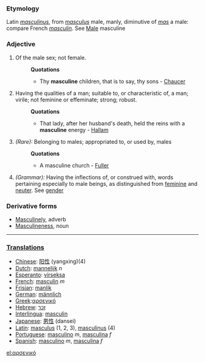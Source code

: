 ===Etymology===
Latin ''[[masculinus]]'', from ''[[masculus]]'' male, manly, diminutive of ''[[mas]]'' a male: compare French ''[[masculin]]''. See [[Male]] masculine
===Adjective===
#Of the male sex; not female.
#:'''Quotations'''
#:*Thy '''masculine''' children, that is to say, thy sons - [[Chaucer]]
#Having the qualities of a man; suitable to, or characteristic of, a man; virile; not feminine or effeminate; strong; robust.
#:'''Quotations'''
#:*That lady, after her husband's death, held the reins with a '''masculine''' energy - [[Hallam]]
#''(Rare):'' Belonging to males; appropriated to, or used by, males
#:'''Quotations'''
#:*A masculine church - [[Fuller]]
#''(Grammar):'' Having the inflections of, or construed with, words pertaining especially to male beings, as distinguished from [[feminine]] and [[neuter]]. See [[gender]]
===Derivative forms===
*[[Masculinely]], adverb
*[[Masculineness]], noun
----
=== [[Translations]] ===
*[[Chinese]]: [[阳性]] (yangxing)(4)
*[[Dutch]]: [[mannelijk]] ''n''
*[[Esperanto]]: [[virseksa]]
*[[French]]: [[masculin]] ''m''
*[[Frisian]]: [[manlik]]
*[[German]]: [[männlich]]
*[[Greek]]:[[αρσενικό]]
*[[Hebrew]]: [[זכר]]
*[[Interlingua]]: [[masculin]]
*[[Japanese]]: [[男性]] (dansei)
*[[Latin]]: [[masculus]] (1, 2, 3), [[masculinus]] (4)
*[[Portuguese]]: [[masculino]] ''m'', [[masculina]] ''f''
*[[Spanish]]: [[masculino]] ''m'', [[masculina]] ''f''

[[el:αρσενικό]]